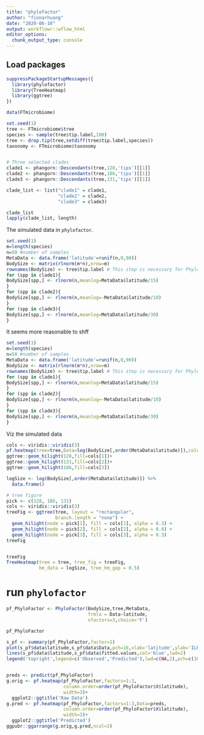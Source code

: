 ```yaml
---
title: "phylofactor"
author: "fionarhuang"
date: "2020-06-10"
output: workflowr::wflow_html
editor_options:
  chunk_output_type: console
---
```


## Load packages

```r
suppressPackageStartupMessages({
  library(phylofactor)
  library(TreeHeatmap)
  library(ggtree)
})

```


```r
data(FTmicrobiome)

set.seed(1)
tree <- FTmicrobiome$tree
species <- sample(tree$tip.label,100)
tree <- drop.tip(tree,setdiff(tree$tip.label,species))
taxonomy <- FTmicrobiome$taxonomy


# Three selected clades
clade1 <- phangorn::Descendants(tree,128,'tips')[[1]]
clade2 <- phangorn::Descendants(tree,186,'tips')[[1]]
clade3 <- phangorn::Descendants(tree,131,'tips')[[1]]

clade_list <- list("clade1" = clade1,
                   "clade2" = clade2,
                   "clade3" = clade3)

clade_list
lapply(clade_list, length)
```

The simulated data in `phylofactor`.
```r
set.seed(1)
m=length(species)
n=50 #number of samples
MetaData <- data.frame('latitude'=runif(n,0,90))
BodySize <- matrix(rlnorm(m*n),nrow=m)
rownames(BodySize) <- tree$tip.label # This step is necessary for PhyloFactor
for (spp in clade1){
BodySize[spp,] <- rlnorm(n,meanlog=MetaData$latitude/15)
}
for (spp in clade2){
BodySize[spp,] <- rlnorm(n,meanlog=-MetaData$latitude/10)
}
for (spp in clade3){
BodySize[spp,] <- rlnorm(n,meanlog=MetaData$latitude/30)
}
```

It seems more reasonable to shff
```r
set.seed(1)
m=length(species)
n=50 #number of samples
MetaData <- data.frame('latitude'=runif(n,0,90))
BodySize <- matrix(rlnorm(m*n),nrow=m)
rownames(BodySize) <- tree$tip.label # This step is necessary for PhyloFactor
for (spp in clade1){
BodySize[spp,] <- rlnorm(n,meanlog=MetaData$latitude/15)
}
for (spp in clade2){
BodySize[spp,] <- rlnorm(n,meanlog=-MetaData$latitude/10)
}
for (spp in clade3){
BodySize[spp,] <- rlnorm(n,meanlog=MetaData$latitude/30)
}
```

Viz the simulated data

```r
cols <- viridis::viridis(3)
pf.heatmap(tree=tree,Data=log(BodySize[,order(MetaData$latitude)]),color=NA)+
ggtree::geom_hilight(128,fill=cols[1])+
ggtree::geom_hilight(131,fill=cols[2])+
ggtree::geom_hilight(186,fill=cols[3])
```


```r
logSize <- log(BodySize[,order(MetaData$latitude)]) %>%
  data.frame()

# tree figure
pick <- c(128, 186, 131)
cols <- viridis::viridis(3)
treeFig <- ggtree(tree, layout = "rectangular", 
                  branch.length = "none") +
  geom_hilight(node = pick[1], fill = cols[1], alpha = 0.3) +
  geom_hilight(node = pick[2], fill = cols[2], alpha = 0.6) +
  geom_hilight(node = pick[3], fill = cols[3], alpha = 0.3) 
treeFig


treeFig
TreeHeatmap(tree = tree, tree_fig = treeFig,
            hm_data = logSize, tree_hm_gap = 0.5) 
```



# run `phylofactor`
```r
pf_PhyloFactor <- PhyloFactor(BodySize,tree,MetaData,
                              frmla = Data~latitude,
                              nfactors=3,choice='F')

pf_PhyloFactor
```


```r
s_pf <- summary(pf_PhyloFactor,factor=1)
plot(s_pf$data$latitude,s_pf$data$Data,pch=16,xlab='latitude',ylab='ILR-size',main='Factor 1')
lines(s_pf$data$latitude,s_pf$data$fitted.values,col='blue',lwd=2)
legend('topright',legend=c('Observed','Predicted'),lwd=c(NA,2),pch=c(16,NA),col=c('black','blue'))


preds <- predict(pf_PhyloFactor)
g.orig <- pf.heatmap(pf_PhyloFactor,factors=1:3,
                     column.order=order(pf_PhyloFactor$X$latitude),
                     width=3)+
  ggplot2::ggtitle('Raw Data')
g.pred <- pf.heatmap(pf_PhyloFactor,factors=1:3,Data=preds,
                     column.order=order(pf_PhyloFactor$X$latitude),
                     width=3)+
  ggplot2::ggtitle('Predicted')
ggpubr::ggarrange(g.orig,g.pred,ncol=2)
```



